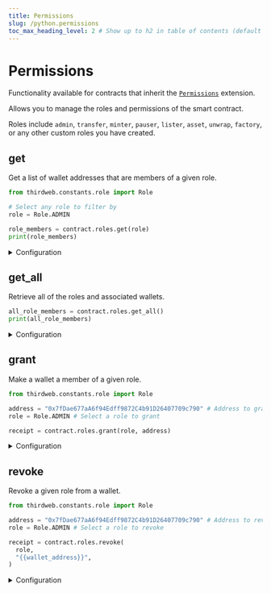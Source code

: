 ```yaml
---
title: Permissions
slug: /python.permissions
toc_max_heading_level: 2 # Show up to h2 in table of contents (default is up to h3)
---
```


# Permissions

Functionality available for contracts that inherit the [`Permissions`](/solidity/extensions/permissions) extension.

Allows you to manage the roles and permissions of the smart contract.

Roles include
`admin`, `transfer`, `minter`, `pauser`, `lister`, `asset`, `unwrap`, `factory`,
or any other custom roles you have created.

## get

Get a list of wallet addresses that are members of a given role.

```python
from thirdweb.constants.role import Role

# Select any role to filter by
role = Role.ADMIN

role_members = contract.roles.get(role)
print(role_members)
```

<details>
    <summary>Configuration</summary>
    <div>

#### role

The name of the role.

Must be a `Role`.

```python
role_members = contract.roles.get(
  # highlight-next-line
  role,
)
```

### Return Value

A list of `string`s representing the wallet addresses associated with the given role.

```python
List[str]
```

</div>
</details>

## get_all

Retrieve all of the roles and associated wallets.

```python
all_role_members = contract.roles.get_all()
print(all_role_members)
```

<details>
    <summary>Configuration</summary>
    <div>

### Return Value

A dictionary containing role names as keys and an array of wallet addresses as the value.

```python
Dict[Role, List[str]]
```

</div>
</details>


## grant

Make a wallet a member of a given role.

```python
from thirdweb.constants.role import Role

address = "0x7fDae677aA6f94Edff9872C4b91D26407709c790" # Address to grant a role
role = Role.ADMIN # Select a role to grant

receipt = contract.roles.grant(role, address)
```

<details>
    <summary>Configuration</summary>
    <div>

#### role

The name of the role to grant.

Must be a `Role`.

```python
receipt = contract.roles.grant(
  # highlight-next-line
  role,
  "{{wallet_address}}",
)
```

#### wallet

The wallet address to assign the role to.

Must be a `string`.

```python
receipt = contract.roles.grant(
  # highlight-next-line
  role,
  "{{wallet_address}}",
)
```

</div>
</details>

## revoke

Revoke a given role from a wallet.

```python
from thirdweb.constants.role import Role

address = "0x7fDae677aA6f94Edff9872C4b91D26407709c790" # Address to revoke role
role = Role.ADMIN # Select a role to revoke

receipt = contract.roles.revoke(
  role,
  "{{wallet_address}}",
)
```

<details>
    <summary>Configuration</summary>
    <div>

#### role

The name of the role to revoke.

Must be a `Role`.

```python
receipt = contract.roles.revoke(
  # highlight-next-line
  role,
  "{{wallet_address}}",
)
```

#### wallet

The wallet address to remove the role from.

Must be a `string`.

```python
receipt = contract.roles.revoke(
  # highlight-next-line
  role,
  "{{wallet_address}}",
)
```

</div>
</details>

